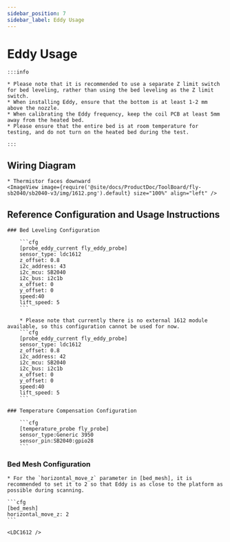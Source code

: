 ```yaml
---
sidebar_position: 7
sidebar_label: Eddy Usage
---
```




# Eddy Usage

    :::info

    * Please note that it is recommended to use a separate Z limit switch for bed leveling, rather than using the bed leveling as the Z limit switch.
    * When installing Eddy, ensure that the bottom is at least 1-2 mm above the nozzle.
    * When calibrating the Eddy frequency, keep the coil PCB at least 5mm away from the heated bed.
    * Please ensure that the entire bed is at room temperature for testing, and do not turn on the heated bed during the test.

    :::

## Wiring Diagram

    * Thermistor faces downward
    <ImageView image={require('@site/docs/ProductDoc/ToolBoard/fly-sb2040/sb2040-v3/img/1612.png').default} size="100%" align="left" />


## Reference Configuration and Usage Instructions

    ### Bed Leveling Configuration

        ```cfg
        [probe_eddy_current fly_eddy_probe]
        sensor_type: ldc1612
        z_offset: 0.8
        i2c_address: 43
        i2c_mcu: SB2040
        i2c_bus: i2c1b
        x_offset: 0
        y_offset: 0
        speed:40
        lift_speed: 5
        ```

        * Please note that currently there is no external 1612 module available, so this configuration cannot be used for now.
        ```cfg
        [probe_eddy_current fly_eddy_probe]
        sensor_type: ldc1612
        z_offset: 0.8
        i2c_address: 42
        i2c_mcu: SB2040
        i2c_bus: i2c1b
        x_offset: 0
        y_offset: 0
        speed:40
        lift_speed: 5
        ```

    ### Temperature Compensation Configuration

        ```cfg
        [temperature_probe fly_probe]
        sensor_type:Generic 3950
        sensor_pin:SB2040:gpio28
        ```

### Bed Mesh Configuration

    * For the `horizontal_move_z` parameter in [bed_mesh], it is recommended to set it to 2 so that Eddy is as close to the platform as possible during scanning.

    ```cfg
    [bed_mesh]
    horizontal_move_z: 2
    ```

    <LDC1612 />
